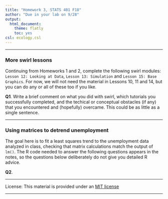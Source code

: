 ```yaml
---
title: "Homework 3, STATS 401 F18"
author: "Due in your lab on 9/28"
output:
  html_document:
    theme: flatly
    toc: yes
csl: ecology.csl
---
```


\newcommand\mat[1]{\mathbb{#1}}
\renewcommand\vec[1]{\boldsymbol{\mathrm{#1}}}
\newcommand\xtranspose{{\mbox{\tiny \textsc{t}}}}
\newcommand\transpose{{\scriptscriptstyle \mathrm{T}}}

--------------

### More swirl lessons

Continuing from Homeworks 1 and 2, complete the following swirl modules: ```Lesson 12: Looking at Data```, ```Lesson 13: Simulation``` and ```Lesson 15: Base Graphics```. 
For now, we will not need the material in Lessons 10, 11 and 14, but you can do any or all of these too if you like. 

**Q1**. Write a brief comment on what you did with swirl, which tutorials you successfully completed, and the techical or conceptual obstacles (if any) that you encountered and (hopefully) overcame. This could be as little as a single sentence.

---------------

### Using matrices to detrend unemployment

The goal here is to fit a least squares trend to the  unemployment data analyzed in class, checking that matrix calculations match the output of `lm()`. 
The R code needed to answer the following questions appears in the notes, so the questions below deliberately do not give you detailed R advice.

**Q2**. 

--------------

License: This material is provided under an [MIT license](https://ionides.github.io/401w18/LICENSE)<br>

------
